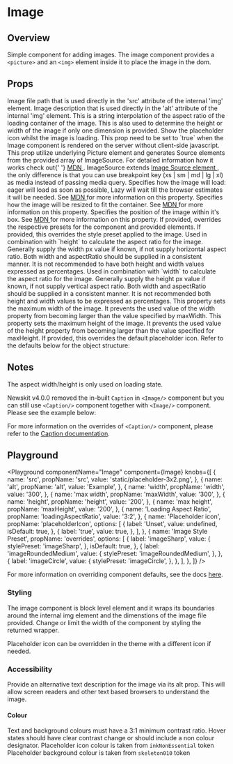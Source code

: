 

# Image

## Overview

Simple component for adding images.
The image component provides a `<picture>` and an `<img>` element inside it to place the image in the dom.

## Props

<LegacyBlock marginTop="sizing040">
  <Prop name="src" type="string">
    Image file path that is used directly in the 'src' attribute of the internal
    'img' element.
  </Prop>
  <Prop name="alt" type="string">
    Image description that is used directly in the 'alt' attribute of the
    internal 'img' element.
  </Prop>
  <Prop name="loadingAspectRatio" type="MQ<string>">
    This is a string interpolation of the aspect ratio of the loading container
    of the image. This is also used to determine the height or width of the
    image if only one dimension is provided.
  </Prop>
  <Prop name="placeholderIcon" type="boolean" default={false}>
    Show the placeholder icon whilst the image is loading.
  </Prop>
  <Prop name="renderOnServer" type="boolean">
    This prop need to be set to `true` when the Image component is rendered on
    the server without client-side javascript.
  </Prop>
  <Prop name="sources" type="ImageSource[]">
    This prop utilize underlying Picture element and generates Source elements
    from the provided array of ImageSource. For detailed information how it
    works check out{' '}
    <a href="https://developer.mozilla.org/en-US/docs/Web/HTML/Element/picture">
      MDN
    </a>.
    ImageSource extends <a href="https://developer.mozilla.org/en-US/docs/Web/API/HTMLSourceElement">
      Image Source element
    </a>, the only difference is that you can use breakpoint key  <InlineCode>(xs | sm | md | lg | xl)</InlineCode>  as <InlineCode>media</InlineCode> instead
    of passing media query.
  </Prop>
  <Prop name="loading" type="'lazy' | 'eager'">
    Specifies how the image will load: eager will load as soon as possible, Lazy will wait till the browser estimates it will be needed. See <a href="https://developer.mozilla.org/en-US/docs/Web/API/HTMLImageElement/loading"> MDN </a> for more information on this property.
  </Prop>
  <Prop name="fit" type="ObjectPositionProperty<string>">
    Specifies how the image will be resized to fit the container. See <a href="https://developer.mozilla.org/en-US/docs/Web/CSS/object-fit"> MDN </a> for more information on this property.
  </Prop>
  <Prop name="position" type="ObjectFitProperty">
    Specifies the position of the image within it's box. See <a href="https://developer.mozilla.org/en-US/docs/Web/CSS/object-position"> MDN </a> for more information on this property.
  </Prop>
  
  <Prop name="overrides" type="object">
    If provided, overrides the respective presets for the component and provided
    elements.
    <Prop name="stylePreset" type="MQ<string>">
      If provided, this overrides the style preset applied to the image.
    </Prop>
    <Prop name="width" type="MQ<string>" default="100%">
      Used in combination with `height` to calculate the aspect ratio for the
      image. Generally supply the width px value if known, if not supply
      horizontal aspect ratio. Both width and aspectRatio should be supplied in
      a consistent manner.
      It is not recommended to have both height and width values expressed as percentages.
    </Prop>
    <Prop name="height" type="MQ<string>" default="auto">
      Used in combination with `width` to calculate the aspect ratio for the
      image. Generally supply the height px value if known, if not supply
      vertical aspect ratio. Both width and aspectRatio should be supplied in a
      consistent manner.
      It is not recommended both height and width values to be expressed as percentages.
    </Prop>
    <Prop name="maxWidth" type="MQ<string>">
      This property sets the maximum width of the image. It prevents the used
      value of the width property from becoming larger than the value specified
      by maxWidth.
    </Prop>
    <Prop name="maxHeight" type="MQ<string>">
      This property sets the maximum height of the image. It prevents the used
      value of the height property from becoming larger than the value specified
      for maxHeight.
    </Prop>
    <Prop name="placeholderIcon" type="Override<NewsKitIcon>">
      If provided, this overrides the default placeholder icon.
    </Prop>
    <CommonLogicalMarginPropsMDX nested />
    Refer to the defaults below for the object structure:
    <CodeFromDefaultPresets componentName="image" />
  </Prop>
</LegacyBlock>

## Notes

The aspect width/height is only used on loading state.

Newskit v4.0.0 removed the in-built `Caption` in `<Image/>` component but you can still use `<Caption/>` component together with `<Image/>` component.
Please see the example below:

<CodeFromFile path="examples/image/image-with-caption.tsx" />

For more information on the overrides of `<Caption/>` component, please refer to the <a href="/components/caption">Caption documentation</a>.

## Playground

<Playground
  componentName="Image"
  component={Image}
  knobs={[
    {
      name: 'src',
      propName: 'src',
      value: 'static/placeholder-3x2.png',
    },
    {
      name: 'alt',
      propName: 'alt',
      value: 'Example',
    },
    {
      name: 'width',
      propName: 'width',
      value: '300',
    },
    {
      name: 'max width',
      propName: 'maxWidth',
      value: '300',
    },
    {
      name: 'height',
      propName: 'height',
      value: '200',
    },
    {
      name: 'max height',
      propName: 'maxHeight',
      value: '200',
    },
    {
      name: 'Loading Aspect Ratio',
      propName: 'loadingAspectRatio',
      value: '3:2',
    },
    {
      name: 'Placeholder icon',
      propName: 'placeholderIcon',
      options: [
        {
          label: 'Unset',
          value: undefined,
          isDefault: true,
        },
        {
          label: 'true',
          value: true,
        },
      ],
    },
    {
      name: 'Image Style Preset',
      propName: 'overrides',
      options: [
        {
          label: 'imageSharp',
          value: {
            stylePreset: 'imageSharp',
          },
          isDefault: true,
        },
        {
          label: 'imageRoundedMedium',
          value: {
            stylePreset: 'imageRoundedMedium',
          },
        },
        {
          label: 'imageCircle',
          value: {
            stylePreset: 'imageCircle',
          },
        },
      ],
    },
  ]}
/>

For more information on overriding component defaults, see the docs [here](/theme/theming/component-defaults/).

### Styling

The image component is block level element and it wraps its boundaries around the internal img element and the dimenstions of the image file provided. Change or limit the width of the component by styling the returned wrapper.

Placeholder icon can be overridden in the theme with a different icon if needed.

### Accessibility

Provide an alternative text description for the image via its alt prop. This will allow screen readers and other text based browsers to understand the image.

#### Colour

Text and background colours must have a 3:1 minimum contrast ratio.
Hover states should have clear contrast change or should include a non colour designator.
Placeholder icon colour is taken from `inkNonEssential` token
Placeholder background colour is taken from `skeleton010` token
